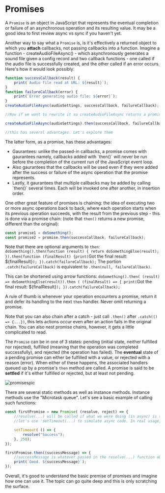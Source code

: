 

# Promises

A `Promise` is an object in JavaScript that represents the eventual completion or failure of an asynchronous operation and its resulting value. It may be a good idea to first review async vs sync if you haven't yet. 

Another way to say what a `Promise` is, is it's effectively a returned object to which you **attach** callbacks, not passing callbacks into a function. Imagine a function - createAudioFileAsync() - which asynchronously generates a sound file given a config record and two callback functions - one called if the audio file is successfully created, and the other called if an error occurs. Here's how it would look possibly:

```js
function successCallback(result) {
    print(`Audio file read at URL: ${result}`);
}
function failureCallback(error) {
    print(`Error generating audio file: ${error}`);
}
createAudioFileAsync(audioSettings, successCallback, failureCallback);

//Now if we want to rewrite it so createAudioFileAsync returns a promise instead, you would attach your callbacks to it (rather than pass them into the function):

createAudioFileAsync(audioSettings).then(successCallback, failureCallback);

//this has several advantages. Let's explore them
```

The latter form, as a promise, has these advantages:

<ul>
<li> Gaurantees: unlike the passed-in callbacks, a promise comes with gaurantees namely, callbacks added with `then()` will never be run before the completion of the current run of the JavaScript event loop. </li>
<li> Also gaurantees that the callbacks will be used even if they were added after the success or failure of the async operation that the promise represents.</li>
<li> Lastly, it gaurantees that multiple callbacks may be added by calling `then()` several times. Each will be invoked one after another, in insertion order.</li>
</ul>

One other great feature of promises is chaining: the idea of executing two or more async operations back to back, where each operation starts when its previous operation succeeds, with the result from the previous step - this is done via a promise chain: (note that `then()` returns a new promise, different than the original):

```js
const promise1 = doSomething();
const promise2 = promise.then(successCallback, failureCallback);
```

Note that there are optional arguments to `then`: 
`doSomething().then(function (result) { return doSomethingElse(result); }).then(function (finalResult) {print(`Got the final result: ${finalResult}`); }).catch(failureCallback);`
The portion `.catch(failureCallback)` is equivalent to `.then(null, failureCallback)`.

This can be shortened using arrow functions: `doSomething().then( (result) => doSomethingElse(result)).then ( (finalResult) => { print(`Got the final result: ${finalResult}`); }).catch(failureCallback);`

A rule of thumb is whenever your operation encounters a promise, return it and defer its handling to the next `then` handler. Never omit returning a promise.

Note that you can also chain after a catch - just call `.then()` after `.catch(() => {...})`, this lets actions occur even after an action fails in the original chain. You can also nest promise chains, however, it gets a little complicated to read.

The `Promise` can be in one of 3 states: pending (initial state, neither fulfilled nor rejected), fulfilled (meaning that the operation was completed successfully), and rejected (the operation has failed). The **eventual** state of a pending promise can either be fulfilled with a value, or rejected with a reason (error). When either of these happens, the associated handlers queued up by a promise's `then` method are called. A promise is said to be **settled** if it's either fulfilled or rejected, but at least not pending.

![promisespic](/img/promises.png)

There are several static methods as well as instance methods. Instance methods use the "Microtask queue". Let's see a basic example of calling such functions:

```js
const firstPromise = new Promise( (resolve, reject) => {
    //resolve(...) will be called if what we were doing (in async) is successful, and reject(...) if it failed.
    //let's use 'setTimeout(...) to simulate async code. In real usage, one would probably be using something like XHR or an HTML API

    setTimeout( () => {
        resolve("Success");
    }, 250);
});

firstPromise.then((successMessage) => {
    //successMessage is whatever passed in the resolve(...) function above
    print(`Good. ${successMessage}`);
});
```

Overall, it's good to understand the basic premise of promises and imagine how one can use it. The topic can go quite deep and this is only scratching the surface. 
